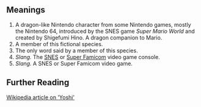 == Meanings ==

#A dragon-like Nintendo character from some Nintendo games, mostly the Nintendo 64, introduced by the SNES game ''Super Mario World'' and created by Shigefumi Hino. A dragon companion to Mario.
#A member of this fictional species.
#The only word said by a member of this species.
#''Slang.'' The [[SNES]] or [[Super Famicom]] video game console.
#''Slang.'' A SNES or Super Famicom video game.

== Further Reading ==

[http://en2.wikipedia.org/wiki/Yoshi Wikipedia article on 'Yoshi']